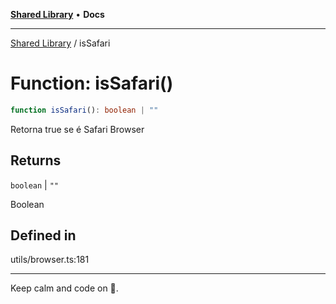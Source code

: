 
<Meta title="Libs/Shared/functions/isSafari" />



[**Shared Library**](/?path=/docs/libs-shared-overview--page) • **Docs**

***

[Shared Library](/?path=/docs/libs-shared-overview--page) / isSafari

# Function: isSafari()

```ts
function isSafari(): boolean | ""
```

Retorna true se é Safari Browser

## Returns

`boolean` \| `""`

Boolean

## Defined in

utils/browser.ts:181


***

Keep calm and code on 🤘.